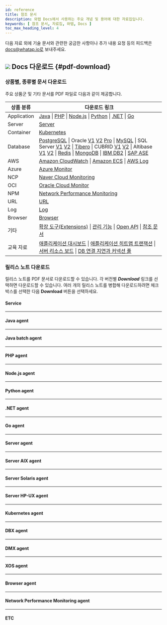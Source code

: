 ```yaml
---
id: reference
title: 참조 문서
description: 와탭 Docs에서 사용하는 주요 개념 및 용어에 대한 자료집입니다.
keywords: [ 참조 문서, 자료집, 와탭, Docs ]
toc_max_heading_level: 4
---
```


다음 자료 외에 기술 문서와 관련한 궁금한 사항이나 추가 내용 요청 등의 피드백은 docs@whatap.io로 보내주세요.


<DocCardList/>

## ![](/img/ic-pdf-download.svg) Docs 다운로드 {#pdf-download}

### 상품별, 종류별 문서 다운로드

주요 상품군 및 기타 문서를 PDF 파일로 다음과 같이 제공합니다.

<div class='download-pdf'>

| 상품 분류 | 다운로드 링크 |
| -- | -- |
| Application | [Java](https://github.com/whatap/whatap-docs/releases/download/v2.18.0/whatap-apm-java-monitoring.pdf) \| [PHP](https://github.com/whatap/whatap-docs/releases/download/v2.18.0/whatap-apm-php-monitoring.pdf) \| [Node.js](https://github.com/whatap/whatap-docs/releases/download/v2.18.0/whatap-apm-nodejs-monitoring.pdf) \| [Python](https://github.com/whatap/whatap-docs/releases/download/v2.18.0/whatap-apm-python-monitoring.pdf) \| [.NET](https://github.com/whatap/whatap-docs/releases/download/v2.18.0/whatap-apm-dotnet-monitoring.pdf) \| [Go](https://github.com/whatap/whatap-docs/releases/download/v2.18.0/whatap-apm-go-monitoring.pdf) |
| Server | [Server](https://github.com/whatap/whatap-docs/releases/download/v2.18.0/whatap-server-monitoring.pdf) |
| Container | [Kubernetes](https://github.com/whatap/whatap-docs/releases/download/v2.18.0/whatap-kubernetes-monitoring.pdf) |
| Database | [PostgreSQL](https://github.com/whatap/whatap-docs/releases/download/v2.18.0/whatap-db-postgresql-monitoring.pdf) \| Oracle [V1](https://content.whatap.io/24/07/01/003046whatap-db-oracle-monitoring.pdf) [V2](https://github.com/whatap/whatap-docs/releases/download/v2.18.0/whatap-db-oracle-v2-monitoring.pdf) [Pro](https://github.com/whatap/whatap-docs/releases/download/v2.18.0/whatap-db-oracle-pro-monitoring.pdf) \| [MySQL](https://github.com/whatap/whatap-docs/releases/download/v2.18.0/whatap-db-mysql-monitoring.pdf) \| SQL Server [V1](https://content.whatap.io/24/11/01/003310whatap-db-mssql-monitoring.pdf) [V2](https://github.com/whatap/whatap-docs/releases/download/v2.18.0/whatap-db-mssql-monitoring.pdf) \| [Tibero](https://github.com/whatap/whatap-docs/releases/download/v2.18.0/whatap-db-tibero-monitoring.pdf) \| CUBRID [V1](https://content.whatap.io/24/09/02/042728whatap-db-cubrid-monitoring.pdf) [V2](https://github.com/whatap/whatap-docs/releases/download/v2.18.0/whatap-db-cubrid-monitoring.pdf) \| Altibase [V1](https://content.whatap.io/24/08/01/044450whatap-db-altibase-monitoring.pdf) [V2](https://github.com/whatap/whatap-docs/releases/download/v2.18.0/whatap-db-altibase-monitoring.pdf) \| [Redis](https://github.com/whatap/whatap-docs/releases/download/v2.18.0/whatap-db-redis-monitoring.pdf) \| [MongoDB](https://github.com/whatap/whatap-docs/releases/download/v2.18.0/whatap-db-mongodb-monitoring.pdf) \| [IBM DB2](https://github.com/whatap/whatap-docs/releases/download/v2.18.0/whatap-db-db2-monitoring.pdf) \| [SAP ASE](https://github.com/whatap/whatap-docs/releases/download/v2.18.0/whatap-db-sapase-monitoring.pdf) |
| AWS | [Amazon CloudWatch](https://github.com/whatap/whatap-docs/releases/download/v2.18.0/whatap-amazon-cloudwatch.pdf) \| [Amazon ECS](https://github.com/whatap/whatap-docs/releases/download/v2.18.0/whatap-amazon-ecs.pdf) \| [AWS Log](https://github.com/whatap/whatap-docs/releases/download/v2.18.0/whatap-aws-log-monitoring.pdf) |
| Azure | [Azure Monitor](https://github.com/whatap/whatap-docs/releases/download/v2.18.0/whatap-azure.pdf) | 
| NCP | [Naver Cloud Monitoring](https://github.com/whatap/whatap-docs/releases/download/v2.18.0/whatap-ncloud.pdf) |
| OCI | [Oracle Cloud Monitor](https://github.com/whatap/whatap-docs/releases/download/v2.18.0/whatap-oracle-cloud.pdf) |
| NPM | [Network Performance Monitoring](https://github.com/whatap/whatap-docs/releases/download/v2.18.0/whatap-network-performance-monitoring.pdf) |
| URL | [URL](https://github.com/whatap/whatap-docs/releases/download/v2.18.0/whatap-url-monitoring.pdf) |
| Log | [Log](https://github.com/whatap/whatap-docs/releases/download/v2.18.0/whatap-log-monitoring.pdf) |
| Browser | [Browser](https://github.com/whatap/whatap-docs/releases/download/v2.18.0/whatap-browser-monitoring.pdf) |
| 기타 | [확장 도구(Extensions)](https://github.com/whatap/whatap-docs/releases/download/v2.18.0/whatap-extensions.pdf) \| [관리 기능](https://github.com/whatap/whatap-docs/releases/download/v2.18.0/whatap-manage.pdf) \| [Open API](https://content.whatap.io/24/08/01/044452whatap-open-api.pdf) \| [참조 문서](https://github.com/whatap/whatap-docs/releases/download/v2.18.0/whatap-reference.pdf) |
| 교육 자료 | [애플리케이션 대시보드](https://content.whatap.io/24/02/01/052908whatap-best-practice-guides-about-apm-dashboard.pdf) \| [애플리케이션 히트맵 트랜잭션](https://content.whatap.io/24/02/01/052909whatap-best-practice-guides-about-apm-hitmap-class.pdf) \| [서버 리소스 보드](https://content.whatap.io/24/02/01/052909whatap-best-practice-guides-about-server-dashboard.pdf) \| [DB 연결 지연과 커넥션 풀](https://content.whatap.io/24/02/01/052909whatap-best-practice-guides-about-apm-dbc.pdf) |

</div>


<div class='download-release-notes'>

### 릴리스 노트 다운로드

릴리스 노트를 PDF 문서로 다운로드할 수 있습니다. 각 버전별 ***Download*** 링크를 선택하면 다운로드할 수 있습니다. 여러 개의 릴리스 노트를 병합해 다운로드하려면 체크 박스를 선택한 다음 **Download** 버튼을 선택하세요.

#### Service

<PdfDownload typeName='service' pdfList={svList} />

<hr/>

#### Java agent

<PdfDownload typeName='java' pdfList={javaList} />

<hr/>

#### Java batch agent

<PdfDownload typeName='javabatch' pdfList={javaBatchList} />

<hr/>

#### PHP agent

<PdfDownload typeName='php' pdfList={phpList} />

<hr/>

#### Node.js agent

<PdfDownload typeName='nodejs' pdfList={nodejsList} />

<hr/>

#### Python agent

<PdfDownload typeName='python' pdfList={pyList} />

<hr/>

#### .NET agent

<PdfDownload typeName='dotnet' pdfList={dotnetList} />

<hr/>

#### Go agent

<PdfDownload typeName='go' pdfList={goList} />

<hr/>

#### Server agent

<PdfDownload typeName='server' pdfList={serverList} />

<hr/>

#### Server AIX agent

<PdfDownload typeName='server-aix' pdfList={serveraixList} />

<hr/>

#### Server Solaris agent

<PdfDownload typeName='server-solaris' pdfList={serversolarisList} />

<hr/>

#### Server HP-UX agent

<PdfDownload typeName='server-hpux' pdfList={serverhpuxList} />

<hr/>

#### Kubernetes agent

<PdfDownload typeName='k8s' pdfList={k8sList} />

<hr/>

#### DBX agent

<PdfDownload typeName='dbx' pdfList={dbxList} />

<hr/>

#### DMX agent

<PdfDownload typeName='dmx' pdfList={dmxList} />

<hr/>

#### XOS agent

<PdfDownload typeName='xos' pdfList={xosList} />

<hr/>

#### Browser agent

<PdfDownload typeName='browser' pdfList={browserList} />

<hr/>

#### Network Performance Monitoring agent

<PdfDownload typeName='npm' pdfList={npmList} />

<hr/>

#### ETC

<PdfDownload typeName='etc' pdfList={etcList} />

</div>